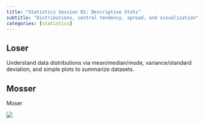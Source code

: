 ```yaml
---
title: "Statistics Session 01: Descriptive Stats"
subtitle: "Distributions, central tendency, spread, and visualization"
categories: [statistics]
---
```


## Loser

Understand data distributions via mean/median/mode, variance/standard deviation, and simple plots to summarize datasets.

## Mosser

Moser

![](/./img/whatisda.png)